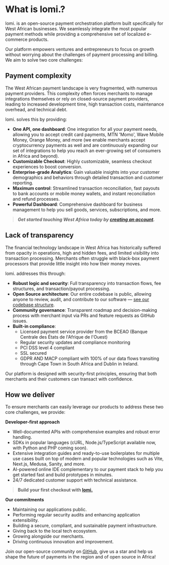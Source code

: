 # **What is lomi.?**

lomi. is an open-source payment orchestration platform built specifically for West African businesses. We seamlessly integrate the most popular payment methods while providing a comprehensive set of localized e-commerce products.

Our platform empowers ventures and entrepreneurs to focus on growth without worrying about the challenges of payment processing and billing. We aim to solve two core challenges:

## **Payment complexity**

The West African payment landscape is very fragmented, with numerous payment providers. This complexity often forces merchants to manage integrations themselves or rely on closed-source payment providers, leading to increased development time, high transaction costs, maintenance overhead, and technical debt.

lomi. solves this by providing:

- **One API, one dashboard**: One integration for all your payment needs, allowing you to accept credit card payments, MTN 'Momo', Wave Mobile Money, Orange Money, and more (we enable merchants accept cryptocurrency payments as well and are continuously expanding our set of integrations to help you reach an ever-growing set of consumers in Africa and beyond).
- **Customizable Checkout**: Highly customizable, seamless checkout experiences to boost conversion.
- **Enterprise-grade Analytics**: Gain valuable insights into your customer demographics and behaviors through detailed transaction and customer reporting.
- **Maximum control**: Streamlined transaction reconciliation, fast payouts to bank accounts or mobile money wallets, and instant reconciliation and refund processes.
- **Powerful Dashboard**: Comprehensive dashboard for business management to help you sell goods, services, subscriptions, and more.

> ***Get started touching West Africa today by [creating an account](https://lomi.africa/sign-up).***

## **Lack of transparency**

The financial technology landscape in West Africa has historically suffered from opacity in operations, high and hidden fees, and limited visibility into transaction processing. Merchants often struggle with black-box payment processors that provide little insight into how their money moves.

lomi. addresses this through:

- **Robust logic and security**: Full transparency into transaction flows, fee structures, and transaction/payout processing.
- **Open Source architecture**: Our entire codebase is public, allowing anyone to review, audit, and contribute to our software — [see our codebase structure](/docs/freedom/codebase).
- **Community governance**: Transparent roadmap and decision-making process with merchant input via PRs and feature requests as GitHub issues.
- **Built-in compliance**:
  - Licensed payment service provider from the BCEAO (Banque Centrale des États de l'Afrique de l'Ouest)
  - Regular security updates and compliance monitoring
  - PCI DSS level 4 compliant
  - SSL secured
  - GDPR AND MACP compliant with 100% of our data flows transiting through Cape Town in South Africa and Dublin in Ireland.

Our platform is designed with security-first principles, ensuring that both merchants and their customers can transact with confidence.

## **How we deliver**

To ensure merchants can easily leverage our products to address these two core challenges, we provide:

**Developer-first approach**
- Well-documented APIs with comprehensive examples and robust error handling.
- SDKs in popular languages (cURL, Node.js/TypeScript available now, with Python and PHP coming soon).
- Extensive integration guides and ready-to-use boilerplates for multiple use cases built on top of modern and popular technologies such as Vite, Next.js, Medusa, Sanity, and more.
- AI-powered online IDE complementary to our payment stack to help you get started fast and build prototypes in minutes.
- 24/7 dedicated customer support with technical assistance.

> **Build your first checkout with [lomi.](/reference/core/overview)**

**Our commitments**
- Maintaining our applications public.
- Performing regular security audits and enhancing application extensibility.
- Building a secure, compliant, and sustainable payment infrastructure.
- Giving back to the local tech ecosystem.
- Growing alongside our merchants.
- Driving continuous innovation and improvement.

Join our open-source community on [GitHub](https://github.com/lomiafrica/lomi./), give us a star and help us shape the future of payments in the region and of open source in Africa!
